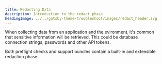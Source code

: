 ```yaml
---
title: Redacting Data
description: Introduction to the redact phase
headingImage: ../../gatsby-theme-troubleshoot/images/redact_header.svg
---
```


When collecting data from an application and the evironment, it's common that sensitive information will be retrieved.
This could be database connection strings, passwords and other API tokens.

Both preflight checks and support bundles contain a built-in and extensible redaction phase.

